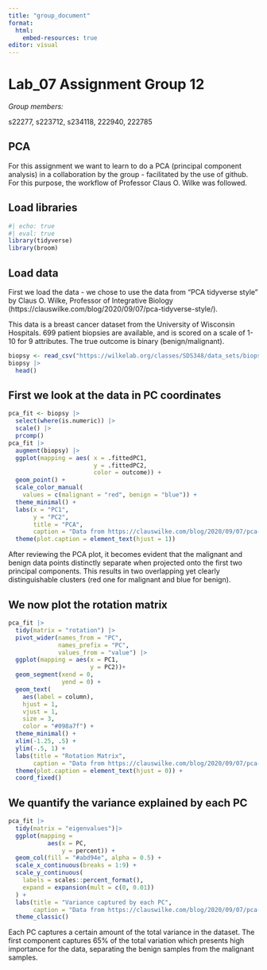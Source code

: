 ```yaml
---
title: "group_document"
format:
  html:
    embed-resources: true
editor: visual
---
```


# Lab_07 Assignment Group 12

*Group members:*

s22277, s223712, s234118, 222940, 222785

## PCA

For this assignment we want to learn to do a PCA (principal component analysis) in a collaboration by the group - facilitated by the use of github. For this purpose, the workflow of Professor Claus O. Wilke was followed.

## Load libraries

```r
#| echo: true
#| eval: true
library(tidyverse)
library(broom)
```

## Load data

First we load the data - we chose to use the data from "PCA tidyverse style" by Claus O. Wilke, Professor of Integrative Biology (https://clauswilke.com/blog/2020/09/07/pca-tidyverse-style/).

This data is a breast cancer dataset from the University of Wisconsin Hospitals. 699 patient biopsies are available, and is scored on a scale of 1-10 for 9 attributes. The true outcome is binary (benign/malignant).

```r
biopsy <- read_csv("https://wilkelab.org/classes/SDS348/data_sets/biopsy.csv")
biopsy |> 
  head()
```

## First we look at the data in PC coordinates

```r
pca_fit <- biopsy |> 
  select(where(is.numeric)) |> 
  scale() |> 
  prcomp()
pca_fit |> 
  augment(biopsy) |> 
  ggplot(mapping = aes( x = .fittedPC1, 
                        y = .fittedPC2, 
                        color = outcome)) + 
  geom_point() +
  scale_color_manual(
    values = c(malignant = "red", benign = "blue")) +
  theme_minimal() +
  labs(x = "PC1",
       y = "PC2",
       title = "PCA",
       caption = "Data from https://clauswilke.com/blog/2020/09/07/pca-tidyverse-style/") +
  theme(plot.caption = element_text(hjust = 1))
```

After reviewing the PCA plot, it becomes evident that the malignant and benign data points distinctly separate when projected onto the first two principal components. This results in two overlapping yet clearly distinguishable clusters (red one for malignant and blue for benign).

## We now plot the rotation matrix

```r
pca_fit |> 
  tidy(matrix = "rotation") |> 
  pivot_wider(names_from = "PC", 
              names_prefix = "PC",
              values_from = "value") |> 
  ggplot(mapping = aes(x = PC1, 
                       y = PC2))+
  geom_segment(xend = 0, 
               yend = 0) +
  geom_text(
    aes(label = column),
    hjust = 1, 
    vjust = 1,
    size = 3,
    color = "#098a7f") +
  theme_minimal() +
  xlim(-1.25, .5) + 
  ylim(-.5, 1) + 
  labs(title = "Rotation Matrix",
       caption = "Data from https://clauswilke.com/blog/2020/09/07/pca-tidyverse-style/") +
  theme(plot.caption = element_text(hjust = 0)) +
  coord_fixed()
```

## We quantify the variance explained by each PC

```r
pca_fit |>
  tidy(matrix = "eigenvalues")|> 
  ggplot(mapping = 
           aes(x = PC, 
               y = percent)) +
  geom_col(fill = "#abd94e", alpha = 0.5) +
  scale_x_continuous(breaks = 1:9) +
  scale_y_continuous(
    labels = scales::percent_format(),
    expand = expansion(mult = c(0, 0.01))
  ) +
  labs(title = "Variance captured by each PC", 
       caption = "Data from https://clauswilke.com/blog/2020/09/07/pca-tidyverse-style/")
  theme_classic()
```

Each PC captures a certain amount of the total variance in the dataset. The first component captures 65% of the total variation which presents high importance for the data, separating the benign samples from the malignant samples.
